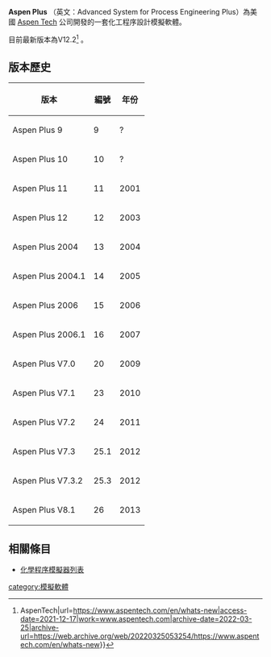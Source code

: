 '''Aspen Plus''' （英文：Advanced System for Process Engineering Plus）為美國 [[Aspen_Tech|Aspen Tech]] 公司開發的一套化工程序設計模擬軟體。

目前最新版本為V12.2<ref>{{Cite web|title=Whats new in V12 {{!}} AspenTech|url=https://www.aspentech.com/en/whats-new|access-date=2021-12-17|work=www.aspentech.com|archive-date=2022-03-25|archive-url=https://web.archive.org/web/20220325053254/https://www.aspentech.com/en/whats-new}}</ref> 。

== 版本歷史 ==
{| class="wikitable"
|-
! 版本 !! 編號 !! 年份
|-
| Aspen Plus 9 || 9 || ?
|-
| Aspen Plus 10 || 10 || ?
|-
| Aspen Plus 11 || 11 || 2001
|-
| Aspen Plus 12 || 12 || 2003
|-
| Aspen Plus 2004 || 13 || 2004
|-
| Aspen Plus 2004.1 || 14 || 2005
|-
| Aspen Plus 2006 || 15 || 2006
|-
| Aspen Plus 2006.1 || 16 || 2007
|-
| Aspen Plus V7.0 || 20 || 2009
|-
| Aspen Plus V7.1 || 23 || 2010
|-
| Aspen Plus V7.2 || 24 || 2011
|-
| Aspen Plus V7.3 || 25.1 || 2012
|-
| Aspen Plus V7.3.2 || 25.3 || 2012
|-
| Aspen Plus V8.1 || 26 || 2013
|}

== 相關條目 ==
*[[化學程序模擬器列表|化學程序模擬器列表]]

[[category:模擬軟體|category:模擬軟體]]